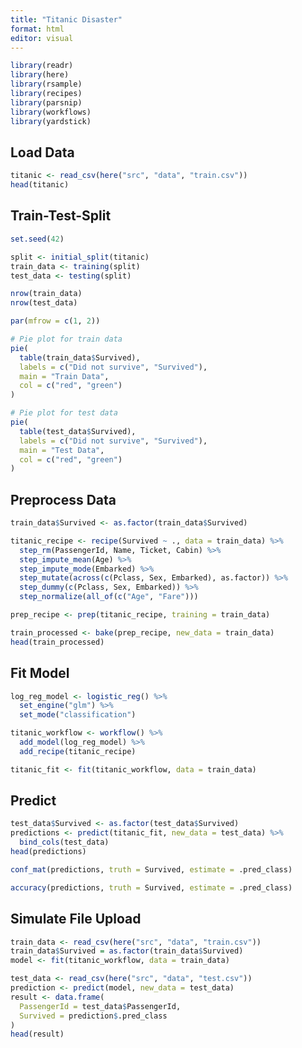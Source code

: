 ```yaml
---
title: "Titanic Disaster"
format: html
editor: visual
---
```


```r
library(readr)
library(here)
library(rsample)
library(recipes)
library(parsnip)
library(workflows)
library(yardstick)
```

## Load Data

```r
titanic <- read_csv(here("src", "data", "train.csv"))
head(titanic)
```

## Train-Test-Split

```r
set.seed(42)

split <- initial_split(titanic)
train_data <- training(split)
test_data <- testing(split)
```

```r
nrow(train_data)
nrow(test_data)
```

```r
par(mfrow = c(1, 2))

# Pie plot for train data
pie(
  table(train_data$Survived),
  labels = c("Did not survive", "Survived"),
  main = "Train Data",
  col = c("red", "green")
)

# Pie plot for test data
pie(
  table(test_data$Survived),
  labels = c("Did not survive", "Survived"),
  main = "Test Data",
  col = c("red", "green")
)
```

## Preprocess Data

```r
train_data$Survived <- as.factor(train_data$Survived)

titanic_recipe <- recipe(Survived ~ ., data = train_data) %>%
  step_rm(PassengerId, Name, Ticket, Cabin) %>%
  step_impute_mean(Age) %>%
  step_impute_mode(Embarked) %>%
  step_mutate(across(c(Pclass, Sex, Embarked), as.factor)) %>%
  step_dummy(c(Pclass, Sex, Embarked)) %>%
  step_normalize(all_of(c("Age", "Fare")))
```

```r
prep_recipe <- prep(titanic_recipe, training = train_data)
```

```r
train_processed <- bake(prep_recipe, new_data = train_data)
head(train_processed)
```

## Fit Model

```r
log_reg_model <- logistic_reg() %>%
  set_engine("glm") %>%
  set_mode("classification")
```

```r
titanic_workflow <- workflow() %>%
  add_model(log_reg_model) %>%
  add_recipe(titanic_recipe)
```

```r
titanic_fit <- fit(titanic_workflow, data = train_data)
```

## Predict

```r
test_data$Survived <- as.factor(test_data$Survived)
predictions <- predict(titanic_fit, new_data = test_data) %>%
  bind_cols(test_data)
head(predictions)
```

```r
conf_mat(predictions, truth = Survived, estimate = .pred_class)
```

```r
accuracy(predictions, truth = Survived, estimate = .pred_class)
```

## Simulate File Upload

```r
train_data <- read_csv(here("src", "data", "train.csv"))
train_data$Survived = as.factor(train_data$Survived)
model <- fit(titanic_workflow, data = train_data)
```

```r
test_data <- read_csv(here("src", "data", "test.csv"))
prediction <- predict(model, new_data = test_data)
result <- data.frame(
  PassengerId = test_data$PassengerId,
  Survived = prediction$.pred_class
)
head(result)
```
